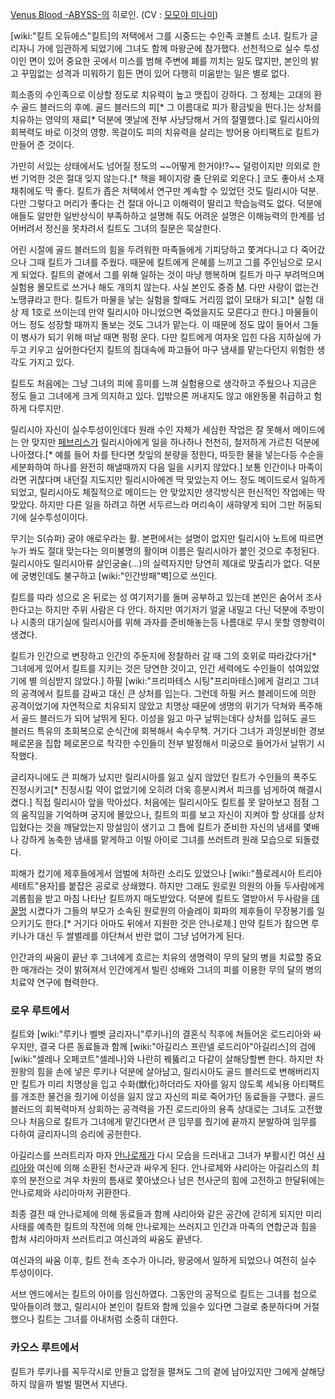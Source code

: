 [[Venus Blood -ABYSS-]]의 히로인.
(CV : [[모모야 미나미]])

[wiki:"킬트 오듀에스"킬트]의 저택에서 그를 시중드는 수인족 코볼트 소녀. 킬트가 글리자니 가에 임관하게 되었기에 그녀도 함께 마왕군에 참가했다. 선천적으로 실수 투성이인 면이 있어 중요한 곳에서 미스를 범해 주변에 폐를 끼치는 일도 많지만, 본인의 밝고 꾸밈없는 성격과 미워하기 힘든 면이 있어 다행히 미움받는 일은 별로 없다.

희소종의 수인족으로 이상할 정도로 치유력이 높고 맷집이 강하다. 그 정체는 고대의 환수 골드 블러드의 후예. 골드 블러드의 피[* 그 이름대로 피가 황금빛을 띈다.]는 상처를 치유하는 영약의 재료[* 덕분에 옛날에 전부 사냥당해서 거의 절멸했다.]로 릴리시아의 회복력도 바로 이것의 영향. 목걸이도 피의 치유력을 살리는 방어용 아티팩트로 킬트가 만들어 준 것이다.

가만히 서있는 상태에서도 넘어질 정도의 ~~어떻게 한거야!?~~ 덜렁이지만 의외로 한번 기억한 것은 절대 잊지 않는다.[* 책을 페이지랑 줄 단위로 외운다.] 코도 좋아서 소재 채취에도 딱 좋다. 킬트가 좁은 저택에서 연구만 계속할 수 있었던 것도 릴리시아 덕분. 다만 그렇다고 머리가 좋다는 건 절대 아니고 이해력이 딸리고 학습능력도 없다. 덕분에 애들도 알만한 일반상식이 부족하하고 설명해 줘도 어려운 설명은 이해능력의 한계를 넘어버려서 정신을 못차려서 킬트도 그녀의 질문은 묵살한다.

어린 시절에 골드 블러드의 힘을 두려워한 마족들에게 기피당하고 쫓겨다니고 다 죽어갔으나 그때 킬트가 그녀를 주웠다. 때문에 킬트에게 은혜를 느끼고 그를 주인님으로 모시게 되었다. 킬트의 곁에서 그를 위해 일하는 것이 마냥 행복하며 킬트가 마구 부려먹으며 실험용 몰모트로 쓰거나 해도 개의치 않는다. 사실 본인도 중증 [[M]]. 다만 사랑이 없는건 노땡큐라고 한다. 킬트가 마물을 낳는 실험을 할때도 거리낌 없이 모태가 되고[* 실험 대상 제 1호로 쓰이는데 만약 릴리시아 아니었으면 죽었을지도 모른다고 한다.] 마물들이 어느 정도 성장할 때까지 돌보는 것도 그녀가 맡는다. 이 때문에 정도 많이 들어서 그들이 병사가 되기 위해 떠날 때면 펑펑 운다. 다만 킬트에게 여자옷 입힌 다음 지하실에 가두고 키우고 싶어한다던지 킬트의 침대속에 파고들어 마구 냄새를 맡는다던지 위험한 생각도 가지고 있다.

킬트도 처음에는 그냥 그녀의 피에 흥미를 느껴 실험용으로 생각하고 주웠으나 지금은 정도 들고 그녀에게 크게 의지하고 있다. 입밖으론 꺼내지도 않고 애완동물 취급하고 험하게 다루지만.

릴리시아 자신이 실수투성이인데다 원래 수인 자체가 세심한 작업은 잘 못해서 메이드에는 안 맞지만 [[페브리스]]가 릴리시아에게 일을 하나하나 천천히, 철저하게 가르친 덕분에 나아졌다.[* 예를 들어 차를 탄다면 찻잎의 분량을 정한다, 따듯한 물을 넣는다등 수순을 세분화하여 하나를 완전히 해낼때까지 다음 일을 시키지 않았다.] 보통 인간이나 마족이라면 귀찮다며 내던질 지도지만 릴리시아에겐 딱 맞았는지 어느 정도 메이드로서 일하게 되었고, 릴리시아도 체질적으로 메이드는 안 맞았지만 생각방식은 헌신적인 작업에는 딱 맞았다. 하지만 다른 일을 하려고 하면 서두르느라 머리속이 새햐얗게 되어 그만 허둥되기에 실수투성이이다.

무기는 S(슈퍼) 궁야 애로우라는 활. 본편에서는 설명이 없지만 릴리시아 노트에 따르면 누가 쏴도 절대 맞는다는 의미불명의 활이며 이름은 릴리시아가 붙인 것으로 추정된다. 릴리시아도 릴리시아류 살인궁술(...)의 실력자지만 당연히 제대로 맞출리가 없다. 덕분에 궁병인데도 불구하고 [wiki:"인간방패"벽]으로 쓰인다.

킬트를 따라 성으로 온 뒤로는 성 여기저기를 돌며 공부하고 있는데 본인은 숨어서 조사한다고는 하지만 주위 사람은 다 안다. 하지만 여기저기 얼굴 내밀고 다닌 덕분에 주방이나 시종의 대기실에 릴리시아를 위해 과자를 준비해놓는등 나름대로 무시 못할 영향력이 생겼다.

킬트가 인간으로 변장하고 인간의 주둔지에 정찰하러 갈 때 그의 호위로 따라갔다가[* 그녀에게 있어서 킬트를 지키는 것은 당연한 것이고, 인간 세력에도 수인들이 섞여있었기에 별 의심받지 않았다.] 하필 [wiki:"프리마테스 시팅"프리마테스]에게 걸리고 그녀의 공격에서 킬트를 감싸고 대신 큰 상처를 입는다. 그런데 하필 커스 블레이드에 의한 공격이었기에 자연적으로 치유되지 않았고 치명상 때문에 생명의 위기가 닥쳐와 폭주해서 골드 블러드가 되어 날뛰게 된다. 이성을 잃고 마구 날뛰는데다 상처를 입혀도 골드 블러드 특유의 초회복으로 순식간에 회복해서 속수무책. 거기다 그녀가 과잉분비한 경보 페로몬을 집합 페로몬으로 착각한 수인들이 전부 발정해서 미궁으로 들어가서 날뛰기 시작했다.

글리자니에도 큰 피해가 났지만 릴리시아를 잃고 싶지 않았던 킬트가 수인들의 폭주도 진정시키고[* 진정시킬 약이 없었기에 오히려 더욱 흥분시켜서 피크를 넘게하여 해결시켰다.] 직접 릴리시아 앞을 막아섰다. 처음에는 릴리시아도 킬트를 못 알아보고 점점 그의 움직임을 기억하며 궁지에 몰았으나, 킬트의 피를 보고 자신이 지켜야 할 상대를 상처입혔다는 것을 깨달았는지 망설임이 생기고 그 틈에 킬트가 준비한 자신의 냄새를 몇배나 강하게 농축한 냄새를 맡게하고 이빌 아이로 그녀를 쓰러트려 원래 모습으로 되돌렸다.

피해가 컸기에 제후들에게서 엄벌에 처하란 소리도 있었으나 [wiki:"플로레시아 트리아세테트"용자]를 붙잡은 공로로 상쇄했다. 하지만 그래도 원로원 의원의 아들 두사람에게 괴롭힘을 받고 마침 나타난 킬트까지 매도받았다. 덕분에 킬트도 열받아서 두사람을 [[데꿀멍]] 시켰다가 그들의 부모가 소속된 원로원의 아슬레이 회파의 제후들이 무장봉기를 일으키기도 한다.[* 거기다 아마도 뒤에서 지원한 것은 안나로제.] 만약 킬트가 참으면 루키나가 대신 두 쌀벌레를 야단쳐서 반란 없이 그냥 넘어가게 된다.

인간과의 싸움이 끝난 후 그녀에게 흐르는 치유의 생명력이 무의 달의 병을 치료할 중요한 매개라는 것이 밝혀져서 인간에게서 빌린 성배와 그녀의 피를 이용한 무의 달의 병의 치료약 연구에 협력한다.
=== 로우 루트에서 ===
킬트와 [wiki:"루키나 벨벳 글리자니"루키나]의 결혼식 직후에 쳐들어온 로드리아와 싸우지만, 결국 다른 동료들과 함께 [wiki:"아길리스 프란넬 로드리아"아길리스]의 검에 [wiki:"셀레나 오페코트"셀레나]와 나란히 꿰뚫리고 다같이 살해당할뻔 한다. 하지만 차원왕의 힘을 손에 넣은 루키나 덕분에 살아남고, 릴리시아도 골드 블러드로 변해버리지만 킬트가 미리 치명상을 입고 수화(獣化)하더라도 자아를 잃지 않도록 세뇌용 아티팩트를 개조한 물건을 줬기에 이성을 잃지 않고 자신의 피로 죽어가던 동료들을 구했다.
골드 블러드의 회복력마저 상회하는 공격력을 가진 로드리아의 용족 상대로는 그녀도 고전했으나 처음으로 킬트가 그녀에게 맡긴다면서 큰 임무를 줬기에 끝까지 분발하여 임무를 다하여 글리자니의 승리에 공헌한다.

아길리스를 쓰러트리자 마자 [[안나로제]]가 다시 모습을 드러내고 그녀가 부활시킨 여신 [[샤리아]]와 여신에 의해 소환된 천사군과 싸우게 된다. 안나로제와 샤리아는 아길리스의 최후의 분전으로 겨우 차원의 틈새로 쫓아냈으나 남은 천사군의 힘에 고전하고 한달뒤에는 안나로제와 샤리아마저 귀환한다.

최종 결전 때 안나로제에 의해 동료들과 함께 샤리아와 같은 공간에 갇히게 되지만 미리 사태를 예측한 킬트의 작전에 의해 안나로제는 쓰러지고 인간과 마족의 연합군과 힘을 합쳐 샤리아마저 쓰러트리고 여신과의 싸움도 끝낸다.

여신과의 싸움 이후, 킬트 전속 조수가 아니라, 왕궁에서 일하게 되었으나 여전히 실수 투성이이다.

서브 엔드에서는 킬트의 아이를 임신하였다. 그동안의 공적으로 킬트는 그녀를 첩으로 맞아들이려 했고, 릴리시아 본인이 킬트와 함께 있을수 있다면 그걸로 충분하다며 거절했으나 킬트는 그녀를 아내처럼 소중히 대한다.
=== 카오스 루트에서 ===
킬트가 루키나를 꼭두각시로 만들고 압정을 펼쳐도 그의 곁에 남아있지만 그에게 살해당하지 않을까 벌벌 떨면서 지낸다.
